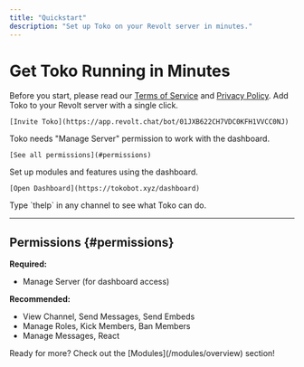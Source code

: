 ```yaml
---
title: "Quickstart"
description: "Set up Toko on your Revolt server in minutes."
---
```


# Get Toko Running in Minutes

<Warning>
Before you start, please read our <a href="https://terms.tokobot.xyz">Terms of Service</a> and <a href="https://privacy.tokobot.xyz">Privacy Policy</a>.
</Warning>

<Steps>
  <Step title="Invite Toko">
    Add Toko to your Revolt server with a single click.
    
    [Invite Toko](https://app.revolt.chat/bot/01JXB622CH7VDC0KFH1VVCC0NJ)
  </Step>

  <Step title="Set Permissions">
    Toko needs "Manage Server" permission to work with the dashboard.
    
    [See all permissions](#permissions)
  </Step>

  <Step title="Configure Toko">
    Set up modules and features using the dashboard.
    
    [Open Dashboard](https://tokobot.xyz/dashboard)
  </Step>

  <Step title="Try a Command">
    Type `thelp` in any channel to see what Toko can do.
  </Step>
</Steps>

---

## Permissions {#permissions}

**Required:**
- Manage Server (for dashboard access)

**Recommended:**
- View Channel, Send Messages, Send Embeds
- Manage Roles, Kick Members, Ban Members
- Manage Messages, React

<Info>
Ready for more? Check out the [Modules](/modules/overview) section!
</Info>
